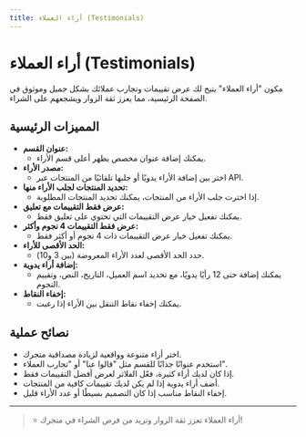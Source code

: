 ```yaml
---
title: أراء العملاء (Testimonials)
---
```


# أراء العملاء (Testimonials)

مكون "أراء العملاء" يتيح لك عرض تقييمات وتجارب عملائك بشكل جميل وموثوق في الصفحة الرئيسية، مما يعزز ثقة الزوار ويشجعهم على الشراء.

## المميزات الرئيسية

- **عنوان القسم:**
  - يمكنك إضافة عنوان مخصص يظهر أعلى قسم الأراء.
- **مصدر الأراء:**
  - اختر بين إضافة الأراء يدويًا أو جلبها تلقائيًا من المنتجات عبر API.
- **تحديد المنتجات لجلب الأراء منها:**
  - إذا اخترت جلب الأراء من المنتجات، يمكنك تحديد المنتجات المطلوبة.
- **عرض فقط التقييمات مع تعليق:**
  - يمكنك تفعيل خيار عرض التقييمات التي تحتوي على تعليق فقط.
- **عرض فقط التقييمات 4 نجوم وأكثر:**
  - يمكنك تفعيل خيار عرض التقييمات ذات 4 نجوم أو أكثر فقط.
- **الحد الأقصى للأراء:**
  - حدد الحد الأقصى لعدد الأراء المعروضة (بين 3 و10).
- **إضافة أراء يدوية:**
  - يمكنك إضافة حتى 12 رأيًا يدويًا، مع تحديد اسم العميل، التاريخ، النص، وتقييم النجوم.
- **إخفاء النقاط:**
  - يمكنك إخفاء نقاط التنقل بين الأراء إذا رغبت.

## نصائح عملية
- اختر أراء متنوعة وواقعية لزيادة مصداقية متجرك.
- استخدم عنوانًا جذابًا للقسم مثل "قالوا عنا" أو "تجارب العملاء".
- إذا كان لديك أراء كثيرة، فعّل الفلاتر لعرض أفضل التقييمات فقط.
- أضف أراء يدوية إذا لم يكن لديك تقييمات كافية من المنتجات.
- إخفاء النقاط مناسب إذا كان التصميم بسيطًا أو عدد الأراء قليل.

---

> ⭐ أراء العملاء تعزز ثقة الزوار وتزيد من فرص الشراء في متجرك!
